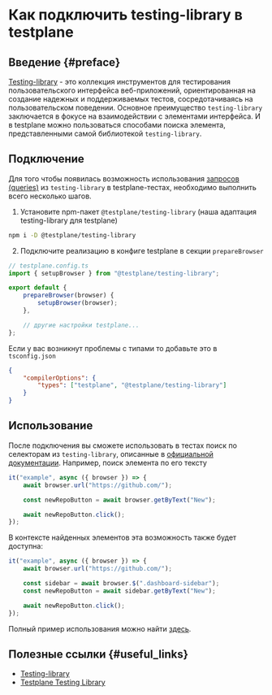 # Как подключить testing-library в testplane

## Введение {#preface}

[Testing-library][testing-library] - это коллекция инструментов для тестирования пользовательского интерфейса веб-приложений, ориентированная на создание надежных и поддерживаемых тестов, сосредотачиваясь на пользовательском поведении. Основное преимущество `testing-library` заключается в фокусе на взаимодействии с элементами интерфейса. И в testplane можно пользоваться способами поиска элемента, представленными самой библиотекой `testing-library`.

## Подключение

Для того чтобы появилась возможность использования [запросов (queries)][queries] из `testing-library` в testplane-тестах, необходимо выполнить всего несколько шагов.

1. Установите npm-пакет `@testplane/testing-library` (наша адаптация testing-library для testplane)

```bash
npm i -D @testplane/testing-library
```

2. Подключите реализацию в конфиге testplane в секции `prepareBrowser`

```typescript
// testplane.config.ts
import { setupBrowser } from "@testplane/testing-library";

export default {
    prepareBrowser(browser) {
        setupBrowser(browser);
    },

    // другие настройки testplane...
};
```

Если у вас возникнут проблемы с типами то добавьте это в `tsconfig.json`

```json
{
    "compilerOptions": {
        "types": ["testplane", "@testplane/testing-library"]
    }
}
```

## Использование

После подключения вы сможете использовать в тестах поиск по селекторам из `testing-library`, описанные в [официальной документации](https://testing-library.com/docs/queries/about/). Например, поиск элемента по его тексту

```javascript
it("example", async ({ browser }) => {
    await browser.url("https://github.com/");

    const newRepoButton = await browser.getByText("New");

    await newRepoButton.click();
});
```

В контексте найденных элементов эта возможность также будет доступна:

```javascript
it("example", async ({ browser }) => {
    await browser.url("https://github.com/");

    const sidebar = await browser.$(".dashboard-sidebar");
    const newRepoButton = await sidebar.getByText("New");

    await newRepoButton.click();
});
```

Полный пример использования можно найти [здесь](https://github.com/gemini-testing/testplane/tree/master/examples/).

## Полезные ссылки {#useful_links}

-   [Testing-library][testing-library]
-   [Testplane Testing Library](https://github.com/gemini-testing/testplane-testing-library)

[testing-library]: https://testing-library.com/
[queries]: https://testing-library.com/docs/queries/about

